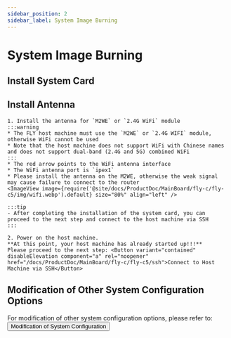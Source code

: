 ```yaml
---
sidebar_position: 2
sidebar_label: System Image Burning
---
```





# System Image Burning

<FASTFASLH name="H618" />


## Install System Card

<Tabs>
    <TabItem value="usb" label="Diagram of M2WE Installation to C5" default>
        <ImageView image={require('@site/docs/ProductDoc/MainBoard/fly-c/fly-c5/img/m2we.webp').default} size="30%" align="center" />
    </TabItem>
    <TabItem value="can" label="Diagram of TF Card Installation to C5">
        <ImageView image={require('@site/docs/ProductDoc/MainBoard/fly-c/fly-c5/img/tf.webp').default} size="30%" align="center" />
    </TabItem>
</Tabs>

## Install Antenna

    1. Install the antenna for `M2WE` or `2.4G WiFi` module
    :::warning
    * The FLY host machine must use the `M2WE` or `2.4G WIFI` module, otherwise WiFi cannot be used
    * Note that the host machine does not support WiFi with Chinese names and does not support dual-band (2.4G and 5G) combined WiFi
    :::
    * The red arrow points to the WiFi antenna interface
    * The WiFi antenna port is `ipex1`
    * Please install the antenna on the M2WE, otherwise the weak signal may cause failure to connect to the router
    <ImageView image={require('@site/docs/ProductDoc/MainBoard/fly-c/fly-c5/img/wifi.webp').default} size="80%" align="left" /> 

    :::tip
    - After completing the installation of the system card, you can proceed to the next step and connect to the host machine via SSH
    :::

    2. Power on the host machine.  
    **At this point, your host machine has already started up!!!**  
    Please proceed to the next step: <Button variant="contained" disableElevation component="a" rel="noopener" href="/docs/ProductDoc/MainBoard/fly-c/fly-c5/ssh">Connect to Host Machine via SSH</Button>

## Modification of Other System Configuration Options

For modification of other system configuration options, please refer to: <Button variant="contained" disableElevation component="a" rel="noopener" href="/docs/ProductDoc/MainBoard/fly-c/fly-c5/config">Modification of System Configuration</Button>
